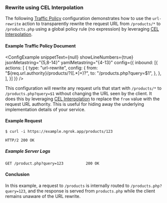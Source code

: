
### Rewrite using CEL Interpolation

The following [Traffic Policy](/docs/http/traffic-policy/index.mdx) 
configuration demonstrates how to use the `url-rewrite` action to transparently 
rewrite the request URL from `/products/*` to `/products.php` using a global
policy rule (no expression) by leveraging [CEL Interpolation](#cel-interpolation).

#### Example Traffic Policy Document

<ConfigExample
  snippetText={null}
  showLineNumbers={true}
  jsonMetastring="{5,8-14}"
  yamlMetastring="{4-13}"
  config={{
    inbound: [{
      actions: [
				{
					type: "url-rewrite",
					config: {
						from: "${req.url.authority}/products/?([.*]+)?",
						to: "/products.php?query=$1",
					},
				},
      ],
    }]
  }}
/>

This configuration will rewrite any request urls that start with `/products/*` 
to `/products.php?query=$1` without changing the URL seen by the client. It does
this by leveraging [CEL Interpolation](#cel-interpolation) to replace the
`from` value with the request URL authority. This is useful for hiding away the 
underlying implementation details of your service.

#### Example Request

```shell
$ curl -i https://example.ngrok.app/products/123
```

```http
HTTP/2 200 OK
```

##### Example Server Logs

```http
GET /product.php?query=123          200 OK
```

#### Conclusion

In this example, a request to `/products` is internally routed to 
`/products.php?query=123`, and the response is served from `products.php` while 
the client remains unaware of the URL rewrite.

